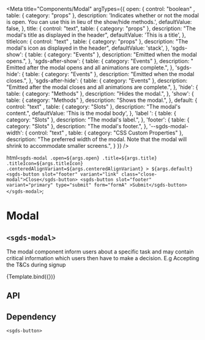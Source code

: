 
<Meta
  title="Components/Modal"
  argTypes={{
    open: { 
      control: "boolean" ,
      table: { category: "props" },
      description: 'Indicates whether or not the modal is open. You can use this in lieu of the show/hide methods.',
      defaultValue: false,
    },
    title: { 
      control: "text",
      table: { category: "props" },
      description: "The modal's title as displayed in the header",
      defaultValue: 'This is a title',
    },
    titleIcon: { 
      control: "text" ,
      table: { category: "props" },
      description: "The modal's icon as displayed in the header",
      defaultValue: 'stack',
    },
    'sgds-show': { 
      table: { category: "Events" },
      description: "Emitted when the modal opens.",
    },
    'sgds-after-show': { 
      table: { category: "Events" },
      description: "	Emitted after the modal opens and all animations are complete.",
    },
    'sgds-hide': { 
      table: { category: "Events" },
      description: "Emitted when the modal closes.",
    },
    'sgds-after-hide': { 
      table: { category: "Events" },
      description: "Emitted after the modal closes and all animations are complete.",
    },
    'hide': { 
      table: { category: "Methods" },
      description: "Hides the modal.",
    },
    'show': { 
      table: { category: "Methods" },
      description: "Shows the modal.",
    },
    default: { 
      control: "text" ,
      table: { category: "Slots" },
      description: "The modal's content.",
      defaultValue: 'This is the modal body',
    },
    'label ': { 
      table: { category: "Slots" },
      description: "The modal's label.",
    },
    'footer': { 
      table: { category: "Slots" },
      description: "The modal's footer.",
    },
    '--sgds-modal-width': { 
      control: "text" ,
      table: { category: "CSS Custom Properties" },
      description: "The preferred width of the modal. Note that the modal will shrink to accommodate smaller screens.",
    }
  }}
/>

  html`
    <sgds-modal
      .open=${args.open}
      .title=${args.title}
      .titleIcon=${args.titleIcon}
      .centeredAlignVariant=${args.centeredAlignVariant}
    >
      ${args.default}
      <sgds-button slot="footer" variant="link" class="close-modal">Close</sgds-button>
      <sgds-button slot="footer" variant="primary" type="submit" form="formA" >Submit</sgds-button>
    </sgds-modal>
  `;

# Modal

## `<sgds-modal>`

The modal component inform users about a specific task and may contain critical information which users then have to make a decision. E.g Accepting the T&Cs during signup

<Canvas>
  <Story name="Basic" args={{}}>
    {Template.bind({})}
  </Story>
</Canvas>

## API

<ArgsTable story="Basic" />

## Dependency

`<sgds-button>`